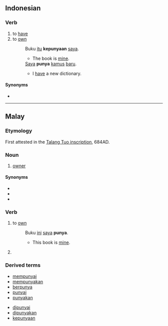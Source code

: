 ==Indonesian==

===Verb===
{{id-verb}}

# to [[have]]
# to [[own]]
#: Buku [[itu]] '''kepunyaan''' [[saya]].
#:* The book is [[mine]].
#: [[saya|Saya]] '''punya''' [[kamus]] [[baru]].
#:* I [[have]] a new dictionary.

====Synonyms====
* {{l|id|milik}}

----

==Malay==

===Etymology===
First attested in the [https://en.wikipedia.org/wiki/Talang_Tuo_inscription Talang Tuo inscription], 684AD.

===Noun===
{{ms-noun}}

# [[owner]]

====Synonyms====
* {{l|ms|pemilik}}
* {{l|ms|tuan}}
* {{l|ms|empunya}}

===Verb===
{{head|ms|verb}}

# to [[own]]
#: Buku [[ini]] [[saya]] '''punya'''.
#:* This book is [[mine]].
# {{lb|ms|spoken}} {{n-g|Emphasizes a word that is repeated}}

===Derived terms===
{{der-top}}
* [[mempunyai]]
* [[mempunyakan]]
* [[berpunya]]
* [[punyai]]
* [[punyakan]]
{{der-mid}}
* [[dipunyai]]
* [[dipunyakan]]
* [[kepunyaan]]
{{der-bottom}}
